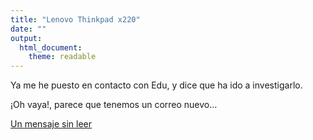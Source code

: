 ```yaml
---
title: "Lenovo Thinkpad x220"
date: ""
output:
  html_document: 
    theme: readable
---
```


Ya me he puesto en contacto con Edu, y dice que ha ido a investigarlo.

¡Oh vaya!, parece que tenemos un correo nuevo...

[Un mensaje sin leer](edu2.html)
